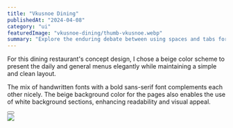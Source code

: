 ---
title: "Vkusnoe Dining"
publishedAt: "2024-04-08"
category: "ui"
featuredImage: "vkusnoe-dining/thumb-vkusnoe.webp"
summary: "Explore the enduring debate between using spaces and tabs for code indentation, and why this choice matters more than you might think."
---

For this dining restaurant's concept design, I chose a beige color scheme to present the daily and general menus elegantly while maintaining a simple and clean layout.

The mix of handwritten fonts with a bold sans-serif font complements each other nicely. The beige background color for the pages also enables the use of white background sections, enhancing readability and visual appeal.

<div className="flex gap-x-4 mb-20 mt-10 items-center">
  <Button
    href="https://xd.adobe.com/view/a4f32c41-4d4c-4606-b804-fd206cdd5fef-f1a0/"
    title="View demo"
    variant="adobexd"
  />
</div>

<div className="flex flex-col gap-y-8">
  <Image
    src="/projects/vkusnoe-dining/screenshot-1.png"
    width={1440}
    height={1000}
  />
</div>
